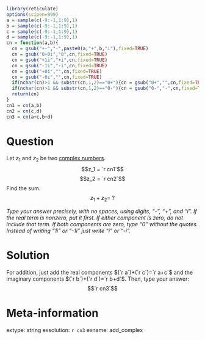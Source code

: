 ```r
library(reticulate)
options(scipen=999)
a = sample(c(-9:-1,1:9),1)
b = sample(c(-9:-1,1:9),1)
c = sample(c(-9:-1,1:9),1)
d = sample(c(-9:-1,1:9),1)
cn = function(a,b){
  cn = gsub("+-","-",paste0(a,"+",b,"i"),fixed=TRUE)
  cn = gsub("0+0i","0",cn,fixed=TRUE)
  cn = gsub("+1i","+i",cn,fixed=TRUE)
  cn = gsub("-1i","-i",cn,fixed=TRUE)
  cn = gsub("+0i","",cn,fixed=TRUE)
  cn = gsub("-0i","",cn,fixed=TRUE)
  if(nchar(cn)>1 && substr(cn,1,2)=="0+"){cn = gsub("0+","",cn,fixed=TRUE)}
  if(nchar(cn)>1 && substr(cn,1,2)=="0-"){cn = gsub("0-","-",cn,fixed=TRUE)}
  return(cn)
}
cn1 = cn(a,b)
cn2 = cn(c,d)
cn3 = cn(a+c,b+d)
```

Question
========

Let $z_1$ and $z_2$ be two [complex numbers](https://en.wikipedia.org/wiki/Complex_number).
$$z_1 = `r cn1`$$
$$z_2 = `r cn2`$$
Find the sum.
$$z_1+z_2 = ~?$$

*Type your answer precisely, with no spaces, using digits, "-", "+", and "i". If the real term is nonzero, put it first. If either component is zero, do not include that term. If both components are zero, type "0" without the quotes. Instead of writing "1i" or "-1i" just write "i" or "-i".*


Solution
========

For addition, just add the real components $(`r a`)+(`r c`)=`r a+c`$ and the imaginary components $(`r b`)+(`r d`)=`r b+d`$. Then, type your answer:
$$`r cn3`$$



Meta-information
============
extype: string
exsolution: `r cn3`
exname: add_complex